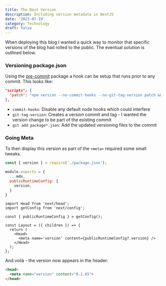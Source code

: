 ```yaml
---
title: The Best Version
description: Including version metadata in NextJS
date: '2023-07-19'
category: Technology
draft: false
---
```


When deploying this blog I wanted a quick way to monitor that specific versions of the blog had rolled to the public.
The eventual solution is outlined below.

### Versioning package.json

Using the [pre-commit](https://www.npmjs.com/package/pre-commit) package a hook can be setup that runs prior to any commit.
This looks like:

```json
"scripts": {
  "patch": "npm version --no-commit-hooks --no-git-tag-version patch && git add package*.json",
},
```

- `commit-hooks`: Disable any default node hooks which could interfere
- `git-tag-version`: Creates a version commit and tag - I wanted the version change to be part of the existing commit
- `git add package*.json`: Add the updated versioning files to the commit

### Going Meta

To then display this version as part of the `<meta>` required some small tweaks.

```js title="next.config.js"
const { version } = require('./package.json');

module.exports = {
  ...mdx,
  publicRuntimeConfig: {
    version,
  }
}
```

```tsx title="Layout.tsx"
import Head from 'next/head';
import getConfig from 'next/config'; 

const { publicRuntimeConfig } = getConfig();

const Layout = ({ children }) => {
  return (
    <Head>
      <meta name='version' content={publicRuntimeConfig?.version} />
    </Head>
  );
};
```

And voilà - the version now appears in the header:

```html
<head>
  <meta name="version" content="0.1.65">
</head>
```
